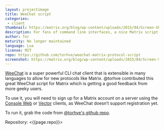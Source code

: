 ```yaml
---
layout: projectimage
title: WeeChat script
categories: 
 - client
thumbnail: https://matrix.org/blog/wp-content/uploads/2015/04/Screen-Shot-2015-04-22-at-21.43.01-400x284.png
description: For fans of command line interfaces, a nice Matrix script for WeeChat, an IRSSI like CLI
author: Tor
maturity: No longer maintained
language: Lua
license: MIT
repo: https://github.com/torhve/weechat-matrix-protocol-script
screenshot: https://matrix.org/blog/wp-content/uploads/2015/04/Screen-Shot-2015-04-22-at-21.43.01.png
---
```


[WeeChat](http://weechat.org/) is a super powerful CLI chat client that is extensible in many languages to allow for new protocols like Matrix. @torhve contributed this great WeeChat script for Matrix which is getting a good feedback from more geeky users.

To use it, you will need to sign up for a Matrix account on a server using the [Console Web](./matrix-console.html) or [Vector](./vector.html) clients, as WeeChat doesn’t support registration yet.

To run it, grab the code from [@torhve's github repo](https://github.com/torhve/weechat-matrix-protocol-script).

Repository: <{{page.repo}}>
